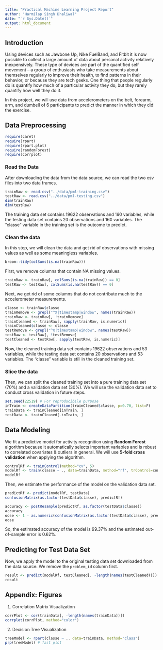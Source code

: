 ```yaml
---
title: "Practical Machine Learning Project Report"
author: "Harmilap Singh Dhaliwal"
date: "`r Sys.Date()`"
output: html_document
---
```


## Introduction  
Using devices such as Jawbone Up, Nike FuelBand, and Fitbit it is now possible to collect a large amount of data about personal activity relatively inexpensively. These type of devices are part of the quantified self movement – a group of enthusiasts who take measurements about themselves regularly to improve their health, to find patterns in their behavior, or because they are tech geeks. One thing that people regularly do is quantify how much of a particular activity they do, but they rarely quantify how well they do it.  

In this project, we will use data from accelerometers on the belt, forearm, arm, and dumbell of 6 participants to predict the manner in which they did the exercise.  

## Data Preprocessing  
```r
require(caret)
require(rpart)
require(rpart.plot)
require(randomForest)
require(corrplot)
```

### Read the Data
After downloading the data from the data source, we can read the two csv files into two data frames.  
```r
trainRaw <- read.csv("../data/pml-training.csv")
testRaw <- read.csv("../data/pml-testing.csv")
dim(trainRaw)
dim(testRaw)
```
The training data set contains 19622 observations and 160 variables, while the testing data set contains 20 observations and 160 variables. The "classe" variable in the training set is the outcome to predict. 

### Clean the data
In this step, we will clean the data and get rid of observations with missing values as well as some meaningless variables.
```r
broom::tidy(colSums(is.na(trainRaw)))
```
First, we remove columns that contain NA missing values.
```r
trainRaw <- trainRaw[, colSums(is.na(trainRaw)) == 0] 
testRaw <- testRaw[, colSums(is.na(testRaw)) == 0] 
```  
Next, we get rid of some columns that do not contribute much to the accelerometer measurements.
```r
classe <- trainRaw$classe
trainRemove <- grepl("^X|timestamp|window", names(trainRaw))
trainRaw <- trainRaw[, !trainRemove]
trainCleaned <- trainRaw[, sapply(trainRaw, is.numeric)]
trainCleaned$classe <- classe
testRemove <- grepl("^X|timestamp|window", names(testRaw))
testRaw <- testRaw[, !testRemove]
testCleaned <- testRaw[, sapply(testRaw, is.numeric)]
```
Now, the cleaned training data set contains 19622 observations and 53 variables, while the testing data set contains 20 observations and 53 variables. The "classe" variable is still in the cleaned training set.

### Slice the data
Then, we can split the cleaned training set into a pure training data set (70%) and a validation data set (30%). We will use the validation data set to conduct cross validation in future steps.  
```r
set.seed(22519) # For reproducibile purpose
inTrain <- createDataPartition(trainCleaned$classe, p=0.70, list=F)
trainData <- trainCleaned[inTrain, ]
testData <- trainCleaned[-inTrain, ]
```

## Data Modeling
We fit a predictive model for activity recognition using **Random Forest** algorithm because it automatically selects important variables and is robust to correlated covariates & outliers in general. We will use **5-fold cross validation** when applying the algorithm.  
```r
controlRf <- trainControl(method="cv", 5)
modelRf <- train(classe ~ ., data=trainData, method="rf", trControl=controlRf, ntree=250)
modelRf
```
Then, we estimate the performance of the model on the validation data set.  
```r
predictRf <- predict(modelRf, testData)
confusionMatrix(as.factor(testData$classe), predictRf)
```
```r
accuracy <- postResample(predictRf, as.factor(testData$classe))
accuracy
oose <- 1 - as.numeric(confusionMatrix(as.factor(testData$classe), predictRf)$overall[1])
oose
```
So, the estimated accuracy of the model is 99.37% and the estimated out-of-sample error is 0.62%.

## Predicting for Test Data Set
Now, we apply the model to the original testing data set downloaded from the data source. We remove the `problem_id` column first.  
```r
result <- predict(modelRf, testCleaned[, -length(names(testCleaned))])
result
```  

## Appendix: Figures
1. Correlation Matrix Visualization  
```r
corrPlot <- cor(trainData[, -length(names(trainData))])
corrplot(corrPlot, method="color")
```
2. Decision Tree Visualization
```r
treeModel <- rpart(classe ~ ., data=trainData, method="class")
prp(treeModel) # fast plot
```